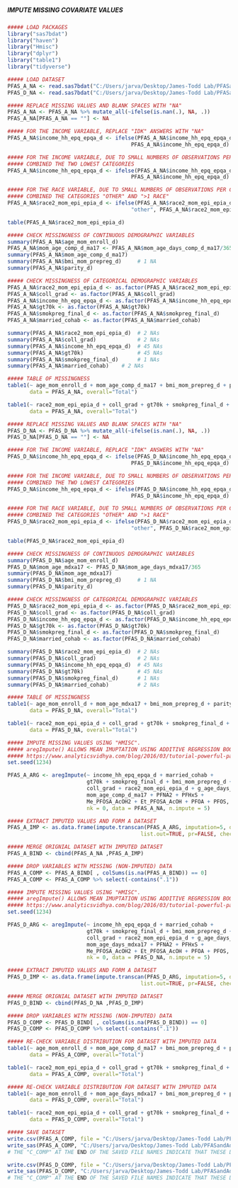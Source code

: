 #####                                 #####
##### IMPUTE MISSING COVARIATE VALUES #####
#####                                 #####

```r
##### LOAD PACKAGES
library("sas7bdat")
library("haven")
library("Hmisc")
library("dplyr")
library("table1")
library("tidyverse")

```

```r
##### LOAD DATASET
PFAS_A_NA <- read.sas7bdat("C:/Users/jarva/Desktop/James-Todd Lab/PFASandAdiposity/Data/PFAS_A_C.sas7bdat")
PFAS_D_NA <- read.sas7bdat("C:/Users/jarva/Desktop/James-Todd Lab/PFASandAdiposity/Data/PFAS_D_C.sas7bdat")

```

```r
##### REPLACE MISSING VALUES AND BLANK SPACES WITH "NA"
PFAS_A_NA <- PFAS_A_NA %>% mutate_all(~ifelse(is.nan(.), NA, .))
PFAS_A_NA[PFAS_A_NA == ""] <- NA

##### FOR THE INCOME VARIABLE, REPLACE "IDK" ANSWERS WITH "NA"
PFAS_A_NA$income_hh_epq_epqa_d <- ifelse(PFAS_A_NA$income_hh_epq_epqa_d == 9, NA, 
                                       PFAS_A_NA$income_hh_epq_epqa_d)

##### FOR THE INCOME VARIABLE, DUE TO SMALL NUMBERS OF OBSERVATIONS PER CATEGORY,
##### COMBINED THE TWO LOWEST CATEGORIES
PFAS_A_NA$income_hh_epq_epqa_d <- ifelse(PFAS_A_NA$income_hh_epq_epqa_d == 1 | PFAS_A_NA$income_hh_epq_epqa_d == 2, 3, 
                                       PFAS_A_NA$income_hh_epq_epqa_d)

##### FOR THE RACE VARIABLE, DUE TO SMALL NUMBERS OF OBSERVATIONS PER CATEGORY,
##### COMBINED THE CATEGORIES "OTHER" AND ">1 RACE"
PFAS_A_NA$race2_mom_epi_epia_d <- ifelse(PFAS_A_NA$race2_mom_epi_epia_d == "more than 1 race", 
                                       "other", PFAS_A_NA$race2_mom_epi_epia_d)

table(PFAS_A_NA$race2_mom_epi_epia_d)

##### CHECK MISSINGNESS OF CONTINUOUS DEMOGRAPHIC VARIABLES
summary(PFAS_A_NA$age_mom_enroll_d)
PFAS_A_NA$mom_age_comp_d_ma17 <- PFAS_A_NA$mom_age_days_comp_d_ma17/365
summary(PFAS_A_NA$mom_age_comp_d_ma17)
summary(PFAS_A_NA$bmi_mom_prepreg_d)     # 1 NA
summary(PFAS_A_NA$parity_d)              

##### CHECK MISSINGNESS OF CATEGORICAL DEMOGRAPHIC VARIABLES
PFAS_A_NA$race2_mom_epi_epia_d <- as.factor(PFAS_A_NA$race2_mom_epi_epia_d)
PFAS_A_NA$coll_grad <- as.factor(PFAS_A_NA$coll_grad)
PFAS_A_NA$income_hh_epq_epqa_d <- as.factor(PFAS_A_NA$income_hh_epq_epqa_d)
PFAS_A_NA$gt70k <- as.factor(PFAS_A_NA$gt70k)
PFAS_A_NA$smokpreg_final_d <- as.factor(PFAS_A_NA$smokpreg_final_d)
PFAS_A_NA$married_cohab <- as.factor(PFAS_A_NA$married_cohab)

summary(PFAS_A_NA$race2_mom_epi_epia_d)  # 2 NAs
summary(PFAS_A_NA$coll_grad)             # 2 NAs
summary(PFAS_A_NA$income_hh_epq_epqa_d)  # 45 NAs
summary(PFAS_A_NA$gt70k)                 # 45 NAs
summary(PFAS_A_NA$smokpreg_final_d)      # 1 NAs
summary(PFAS_A_NA$married_cohab)    # 2 NAs

##### TABLE OF MISSINGNESS
table1(~ age_mom_enroll_d + mom_age_comp_d_ma17 + bmi_mom_prepreg_d + parity_d, 
       data = PFAS_A_NA, overall="Total")

table1(~ race2_mom_epi_epia_d + coll_grad + gt70k + smokpreg_final_d + married_cohab,
       data = PFAS_A_NA, overall="Total")

```

```r
##### REPLACE MISSING VALUES AND BLANK SPACES WITH "NA"
PFAS_D_NA <- PFAS_D_NA %>% mutate_all(~ifelse(is.nan(.), NA, .))
PFAS_D_NA[PFAS_D_NA == ""] <- NA

##### FOR THE INCOME VARIABLE, REPLACE "IDK" ANSWERS WITH "NA"
PFAS_D_NA$income_hh_epq_epqa_d <- ifelse(PFAS_D_NA$income_hh_epq_epqa_d == 9, NA, 
                                       PFAS_D_NA$income_hh_epq_epqa_d)

##### FOR THE INCOME VARIABLE, DUE TO SMALL NUMBERS OF OBSERVATIONS PER CATEGORY,
##### COMBINED THE TWO LOWEST CATEGORIES
PFAS_D_NA$income_hh_epq_epqa_d <- ifelse(PFAS_D_NA$income_hh_epq_epqa_d == 1 | PFAS_D_NA$income_hh_epq_epqa_d == 2, 3, 
                                       PFAS_D_NA$income_hh_epq_epqa_d)

##### FOR THE RACE VARIABLE, DUE TO SMALL NUMBERS OF OBSERVATIONS PER CATEGORY,
##### COMBINED THE CATEGORIES "OTHER" AND ">1 RACE"
PFAS_D_NA$race2_mom_epi_epia_d <- ifelse(PFAS_D_NA$race2_mom_epi_epia_d == "more than 1 race", 
                                       "other", PFAS_D_NA$race2_mom_epi_epia_d)

table(PFAS_D_NA$race2_mom_epi_epia_d)

##### CHECK MISSINGNESS OF CONTINUOUS DEMOGRAPHIC VARIABLES
summary(PFAS_D_NA$age_mom_enroll_d)
PFAS_D_NA$mom_age_mdxa17 <- PFAS_D_NA$mom_age_days_mdxa17/365
summary(PFAS_D_NA$mom_age_mdxa17)
summary(PFAS_D_NA$bmi_mom_prepreg_d)     # 1 NA
summary(PFAS_D_NA$parity_d)              

##### CHECK MISSINGNESS OF CATEGORICAL DEMOGRAPHIC VARIABLES
PFAS_D_NA$race2_mom_epi_epia_d <- as.factor(PFAS_D_NA$race2_mom_epi_epia_d)
PFAS_D_NA$coll_grad <- as.factor(PFAS_D_NA$coll_grad)
PFAS_D_NA$income_hh_epq_epqa_d <- as.factor(PFAS_D_NA$income_hh_epq_epqa_d)
PFAS_D_NA$gt70k <- as.factor(PFAS_D_NA$gt70k)
PFAS_D_NA$smokpreg_final_d <- as.factor(PFAS_D_NA$smokpreg_final_d)
PFAS_D_NA$married_cohab <- as.factor(PFAS_D_NA$married_cohab)

summary(PFAS_D_NA$race2_mom_epi_epia_d)  # 2 NAs
summary(PFAS_D_NA$coll_grad)             # 2 NAs
summary(PFAS_D_NA$income_hh_epq_epqa_d)  # 45 NAs
summary(PFAS_D_NA$gt70k)                 # 45 NAs
summary(PFAS_D_NA$smokpreg_final_d)      # 1 NAs
summary(PFAS_D_NA$married_cohab)         # 2 NAs

##### TABLE OF MISSINGNESS
table1(~ age_mom_enroll_d + mom_age_mdxa17 + bmi_mom_prepreg_d + parity_d, 
       data = PFAS_D_NA, overall="Total")

table1(~ race2_mom_epi_epia_d + coll_grad + gt70k + smokpreg_final_d + married_cohab,
       data = PFAS_D_NA, overall="Total")

```

```r
##### IMPUTE MISSING VALUES USING "HMISC".
##### aregImpute() ALLOWS MEAN IMUPTATION USING ADDITIVE REGRESSION BOOTSTRAPPING, AND PREDICTIVE MEAN MATCHING.
##### https://www.analyticsvidhya.com/blog/2016/03/tutorial-powerful-packages-imputing-missing-values/
set.seed(1234)

PFAS_A_ARG <- aregImpute(~ income_hh_epq_epqa_d + married_cohab +
                         gt70k + smokpreg_final_d + bmi_mom_prepreg_d + parity_d + 
                         coll_grad + race2_mom_epi_epia_d + g_age_days_COLL_D_BLD1 + 
                         mom_age_comp_d_ma17 + PFNA2 + PFHxS + 
                         Me_PFOSA_AcOH2 + Et_PFOSA_AcOH + PFOA + PFOS, 
                         nk = 0, data = PFAS_A_NA, n.impute = 5)

##### EXTRACT IMPUTED VALUES AND FORM A DATASET
PFAS_A_IMP <- as.data.frame(impute.transcan(PFAS_A_ARG, imputation=5, data=PFAS_A_NA, 
                                          list.out=TRUE, pr=FALSE, check=FALSE))

##### MERGE ORIGNIAL DATASET WITH IMPUTED DATASET
PFAS_A_BIND <- cbind(PFAS_A_NA ,PFAS_A_IMP)

##### DROP VARIABLES WITH MISSING (NON-IMPUTED) DATA
PFAS_A_COMP <- PFAS_A_BIND[ , colSums(is.na(PFAS_A_BIND)) == 0]
PFAS_A_COMP <- PFAS_A_COMP %>% select(-contains(".1"))

```

```r
##### IMPUTE MISSING VALUES USING "HMISC".
##### aregImpute() ALLOWS MEAN IMUPTATION USING ADDITIVE REGRESSION BOOTSTRAPPING, AND PREDICTIVE MEAN MATCHING.
##### https://www.analyticsvidhya.com/blog/2016/03/tutorial-powerful-packages-imputing-missing-values/
set.seed(1234)

PFAS_D_ARG <- aregImpute(~ income_hh_epq_epqa_d + married_cohab +
                         gt70k + smokpreg_final_d + bmi_mom_prepreg_d + parity_d + 
                         coll_grad + race2_mom_epi_epia_d + g_age_days_COLL_D_BLD1 + 
                         mom_age_days_mdxa17 + PFNA2 + PFHxS + 
                         Me_PFOSA_AcOH2 + Et_PFOSA_AcOH + PFOA + PFOS, 
                         nk = 0, data = PFAS_D_NA, n.impute = 5)

##### EXTRACT IMPUTED VALUES AND FORM A DATASET
PFAS_D_IMP <- as.data.frame(impute.transcan(PFAS_D_ARG, imputation=5, data=PFAS_D_NA, 
                                          list.out=TRUE, pr=FALSE, check=FALSE))

##### MERGE ORIGNIAL DATASET WITH IMPUTED DATASET
PFAS_D_BIND <- cbind(PFAS_D_NA ,PFAS_D_IMP)

##### DROP VARIABLES WITH MISSING (NON-IMPUTED) DATA
PFAS_D_COMP <- PFAS_D_BIND[ , colSums(is.na(PFAS_D_BIND)) == 0]
PFAS_D_COMP <- PFAS_D_COMP %>% select(-contains(".1"))

```


```r
##### RE-CHECK VARIABLE DISTRIBUTION FOR DATASET WITH IMPUTED DATA 
table1(~ age_mom_enroll_d + mom_age_comp_d_ma17 + bmi_mom_prepreg_d + parity_d, 
       data = PFAS_A_COMP, overall="Total")

table1(~ race2_mom_epi_epia_d + coll_grad + gt70k + smokpreg_final_d + married_cohab, 
       data = PFAS_A_COMP, overall="Total")

##### RE-CHECK VARIABLE DISTRIBUTION FOR DATASET WITH IMPUTED DATA 
table1(~ age_mom_enroll_d + mom_age_days_mdxa17 + bmi_mom_prepreg_d + parity_d, 
       data = PFAS_D_COMP, overall="Total")

table1(~ race2_mom_epi_epia_d + coll_grad + gt70k + smokpreg_final_d + married_cohab, 
       data = PFAS_D_COMP, overall="Total")

```


```r
##### SAVE DATASET
write.csv(PFAS_A_COMP, file = "C:/Users/jarva/Desktop/James-Todd Lab/PFASandAdiposity/Data/PFAS_A_COMP.csv", row.names = T)
write_sas(PFAS_A_COMP, "C:/Users/jarva/Desktop/James-Todd Lab/PFASandAdiposity/Data/PFAS_A_COMP.sas7bdat")
# THE "C_COMP" AT THE END OF THE SAVED FILE NAMES INDICATE THAT THESE DATASETS ARE CLEAN AND HAVE NO MISSING DATA

write.csv(PFAS_D_COMP, file = "C:/Users/jarva/Desktop/James-Todd Lab/PFASandAdiposity/Data/PFAS_D_COMP.csv", row.names = T)
write_sas(PFAS_D_COMP, "C:/Users/jarva/Desktop/James-Todd Lab/PFASandAdiposity/Data/PFAS_D_COMP.sas7bdat")
# THE "C_COMP" AT THE END OF THE SAVED FILE NAMES INDICATE THAT THESE DATASETS ARE CLEAN AND HAVE NO MISSING DATA

```
